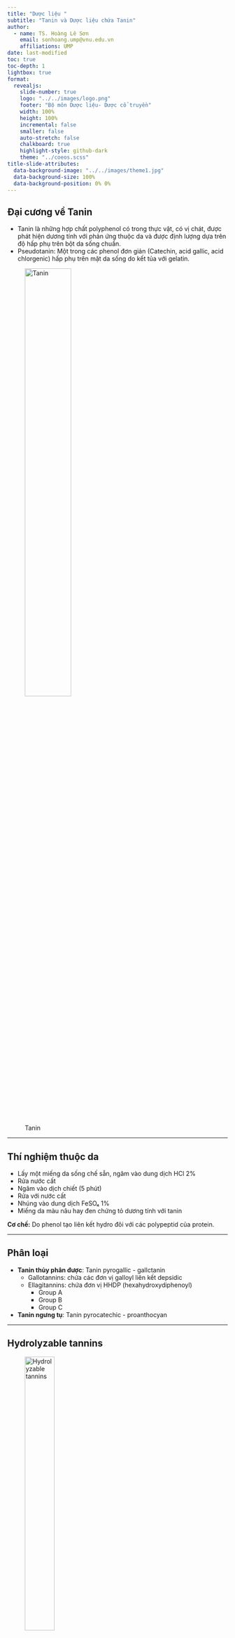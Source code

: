 ```yaml
---
title: "Dược liệu "
subtitle: "Tanin và Dược liệu chứa Tanin"
author:
  - name: TS. Hoàng Lê Sơn
    email: sonhoang.ump@vnu.edu.vn
    affiliations: UMP
date: last-modified
toc: true
toc-depth: 1
lightbox: true
format: 
  revealjs:
    slide-number: true
    logo: "../../images/logo.png"
    footer: "Bộ môn Dược liệu- Dược cổ truyền"
    width: 100%
    height: 100%
    incremental: false
    smaller: false
    auto-stretch: false
    chalkboard: true
    highlight-style: github-dark
    theme: "../coeos.scss"
title-slide-attributes: 
  data-background-image: "../../images/theme1.jpg"
  data-background-size: 100%
  data-background-position: 0% 0%
---
```



## Đại cương về Tanin

- Tanin là những hợp chất polyphenol có trong thực vật, có vị chát, được phát hiện dương tính với phản ứng thuộc da và được định lượng dựa trên độ hấp phụ trên bột da sống chuẩn.
- Pseudotanin: Một trong các phenol đơn giản (Catechin, acid gallic, acid chlorgenic) hấp phụ trên mặt da sống do kết tủa với gelatin.

![Tanin](../Duoc_lieu/Images/Tanin.png){width=50%}

---

## Thí nghiệm thuộc da

- Lấy một miếng da sống chế sẵn, ngâm vào dung dịch HCl 2%
- Rửa nước cất
- Ngâm vào dịch chiết (5 phút)
- Rửa với nước cất
- Nhúng vào dung dịch FeSO₄ 1%
- Miếng da màu nâu hay đen chứng tỏ dương tính với tanin

**Cơ chế:** Do phenol tạo liên kết hydro đôi với các polypeptid của protein.

---

## Phân loại

- **Tanin thủy phân được**: Tanin pyrogallic - gallctanin
  - Gallotannins: chứa các đơn vị galloyl liên kết depsidic
  - Ellagitannins: chứa đơn vị HHDP (hexahydroxydiphenoyl)
    - Group A
    - Group B
    - Group C
- **Tanin ngưng tụ**: Tanin pyrocatechic - proanthocyan

---

## Hydrolyzable tannins

![Hydrolyzable tannins](../Duoc_lieu/Images/hydrolyzable%20tannins.png){width=40%}

---

## Tanin thủy phân được

- Thủy phân bằng acid hoặc enzyme thu đường mono và các acid
- Acid: gallic, digallic, trigallic, ellagic, lutelic
- Đường và acid nối nhau qua cầu ester
- Khi nâng nhiệt độ ở 180–200°C chủ yếu thu được progallol
- Dễ tan trong nước
- Cho tủa với chì acetat 10%
- Cho tủa xanh đen với FeCl₃

![Tanin thủy phân được](../Duoc_lieu/Images/Tanin%20thuy%20phan%20duoc.png){width=40%}

---

## Tanin ngưng tụ

- Là các polyflavonoid. Ngưng tụ giữa các đơn vị flavan-3-ol hoặc flavan-3,4-diol
- Không thủy phân được bằng acid hay enzyme, tạo phlobaphen không tan
- Nhiệt khô cho catechol
- Khó tan trong nước
- Cho tủa bông với nước brom
- Tủa xanh đậm với FeCl₃

![Tanin ngưng tụ](../Duoc_lieu/Images/Tanin%20ngung%20tu.png){width=40%}

---

## Tính chất

1. **Lý tính**
   - Vị chát, làm săn da
   - Tan trong nước, không tan trong dung môi hữu cơ

2. **Hóa tính**
   - Đặc trưng của nhóm OH phenol

---

## Định tính

- Phản ứng thuộc da
- Phản ứng tủa với dung dịch gelatin 1%
- Phản ứng tủa với phenazon  
  ![Phenazon](../Duoc_lieu/Images/phenazon.png){width=30%}
- Phản ứng tủa với alkaloid
- Phản ứng tủa với kim loại nặng như Pb, Hg, Zn, Fe
- Cho màu xanh với thuốc thử Folin
- Phản ứng Stiasny:
  - DD tanin + 10ml Formal + 5ml HCl
  - Đun nóng
  - Tanin thủy phân không tủa, tanin ngưng tụ tủa

---

## Định lượng

1. Phản ứng thuộc da: Dựa trên tanin hấp thụ trên bề mặt da
2. Phương pháp oxy hóa với KMnO₄
3. Tạo tủa với đồng acetat
4. Đo màu với thuốc thử Folin
5. Đo màu với thuốc thử Phophomolibotungstic
6. Sắc ký lỏng hiệu năng cao

---

## Tác dụng và công dụng

- Làm săn da
- Kháng khuẩn: súc miệng, họng đau, rửa chỗ loét
- Dùng trong chữa tiêu chảy, viêm ruột
- Giải độc kim loại hoặc alkaloid
- Cầm máu do làm đông máu
- Chống oxy hóa và gốc tự do
- Công nghiệp: thuộc da, mực bút máy

---

## Dược liệu chứa Tanin

### Ổi (*Psidium guajava*)

![Psidium guajava](../Duoc_lieu/Images/Psidium%20guajava.png){width=40%}

---

### Ngũ bội tử (*Galla chinensis*)

Loài sâu sống trên cây Muối (*Rhus chinensis*), tạo tổ ở cành non hoặc cuống lá.

![Galla chinensis](../Duoc_lieu/Images/Galla%20chinensis.png){width=40%}

> *Rhus chinensis* chứa nhiều hợp chất phenolic như acid gallic và methyl gallate. *Galla chinensis* có khoảng 20% acid gallic và 7% methyl gallate.

---

### Măng cụt (*Garcinia mangostana*)